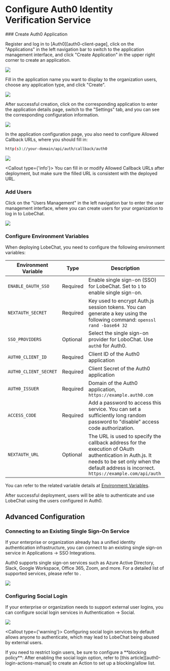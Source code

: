 
# Configure Auth0 Identity Verification Service

<Steps>
  ### Create Auth0 Application

  Register and log in to [Auth0][auth0-client-page], click on the "Applications" in the left navigation bar to switch to the application management interface, and click "Create Application" in the upper right corner to create an application.

  ![](https://github.com/CloudPassenger/lobe-chat/assets/30863298/1b405347-f4c3-4c55-82f6-47116f2210d0)

  Fill in the application name you want to display to the organization users, choose any application type, and click "Create".

  ![](https://github.com/CloudPassenger/lobe-chat/assets/30863298/75c92f85-3ad3-4473-a9c6-e667e28d428d)

  After successful creation, click on the corresponding application to enter the application details page, switch to the "Settings" tab, and you can see the corresponding configuration information.

  ![](https://github.com/CloudPassenger/lobe-chat/assets/30863298/a1ed996b-95ef-4b7d-a50d-b4666eccfecb)

  In the application configuration page, you also need to configure Allowed Callback URLs, where you should fill in:

  ```bash
  http(s)://your-domain/api/auth/callback/auth0
  ```

  ![](https://github.com/CloudPassenger/lobe-chat/assets/30863298/575f46aa-f485-49bd-8b90-dbb1ce1a5c1b)

  <Callout type={'info'}>
    You can fill in or modify Allowed Callback URLs after deployment, but make sure the filled URL is
    consistent with the deployed URL.
  </Callout>

  ### Add Users

  Click on the "Users Management" in the left navigation bar to enter the user management interface, where you can create users for your organization to log in to LobeChat.

  ![](https://github.com/CloudPassenger/lobe-chat/assets/30863298/3b8127ab-dc4f-4ff9-a4cb-dec3ef0295cc)

  ### Configure Environment Variables

  When deploying LobeChat, you need to configure the following environment variables:

| Environment Variable  | Type     | Description                                                                                                                                                                                         |
| --------------------- | -------- | --------------------------------------------------------------------------------------------------------------------------------------------------------------------------------------------------- |
| `ENABLE_OAUTH_SSO`    | Required | Enable single sign-on (SSO) for LobeChat. Set to `1` to enable single sign-on.                                                                                                                      |
| `NEXTAUTH_SECRET`     | Required | Key used to encrypt Auth.js session tokens. You can generate a key using the following command: `openssl rand -base64 32`                                                                           |
| `SSO_PROVIDERS`       | Optional | Select the single sign-on provider for LoboChat. Use `auth0` for Auth0.                                                                                                                             |
| `AUTH0_CLIENT_ID`     | Required | Client ID of the Auth0 application                                                                                                                                                                  |
| `AUTH0_CLIENT_SECRET` | Required | Client Secret of the Auth0 application                                                                                                                                                              |
| `AUTH0_ISSUER`        | Required | Domain of the Auth0 application, `https://example.auth0.com`                                                                                                                                        |
| `ACCESS_CODE`         | Required | Add a password to access this service. You can set a sufficiently long random password to "disable" access code authorization.                                                                      |
| `NEXTAUTH_URL`        | Optional | The URL is used to specify the callback address for the execution of OAuth authentication in Auth.js. It needs to be set only when the default address is incorrect. `https://example.com/api/auth` |


  You can refer to the related variable details at [Environment Variables](/en/self-hosting/environment-variable#auth0).
</Steps>

<Callout>
  After successful deployment, users will be able to authenticate and use LobeChat using the users
  configured in Auth0.
</Callout>

## Advanced Configuration

### Connecting to an Existing Single Sign-On Service

If your enterprise or organization already has a unified identity authentication infrastructure, you can connect to an existing single sign-on service in Applications -&gt; SSO Integrations.

Auth0 supports single sign-on services such as Azure Active Directory, Slack, Google Workspace, Office 365, Zoom, and more. For a detailed list of supported services, please refer to .

![](https://github.com/CloudPassenger/lobe-chat/assets/30863298/32650f4f-d0b0-4843-b26d-d35bad11d8a3)

### Configuring Social Login

If your enterprise or organization needs to support external user logins, you can configure social login services in Authentication -&gt; Social.

![](https://github.com/CloudPassenger/lobe-chat/assets/30863298/7b6f6a6c-2686-49d8-9dbd-0516053f1efa)

<Callout type={'warning'}>
  Configuring social login services by default allows anyone to authenticate, which may lead to
  LobeChat being abused by external users.
</Callout>

<Callout>
  If you need to restrict login users, be sure to configure a **blocking policy**: After enabling
  the social login option, refer to [this article][auth0-login-actions-manual] to create an Action
  to set up a blocking/allow list.
</Callout>